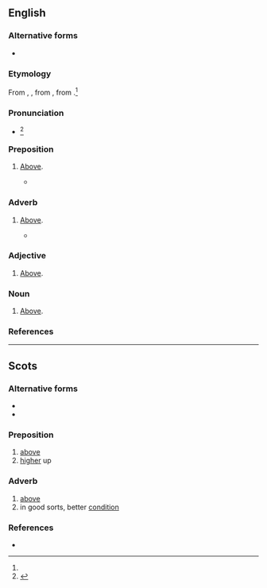 ==English==

===Alternative forms===
* {{l|en|abune}}

===Etymology===
From {{etyl|enm|en}} {{m|enm|abone}}, {{m|enm|abowne}}, from {{m|enm|abuven}}, from {{etyl|ang|en}} {{m|ang|ābufan||above}}.<ref name=WI3/>

===Pronunciation===
* {{a|US}} {{IPA|/əˈbun/|/əˈbʏn/|lang=en}}<ref name=WI3>{{R:MW3 1976|page=4}}</ref>

===Preposition===
{{en-prep}}

# {{lb|en|Scotland|British|_|dialectal}} [[above|Above]].
#* {{quote-book|author=Walter Scott|authorlink=Walter Scott|passage='''Aboon''' the pass of Bally-Brough.}}

===Adverb===
{{en-adv|-}}

# {{lb|en|Scotland|British|_|dialect}} [[above|Above]].
#* {{quote-book|passage=The ceiling fair that rose '''aboon'''.|author=[[w:Joseph Rodman Drake|Joseph Rodman Drake]]}}

===Adjective===
{{en-adj|-}}

# {{lb|en|Scotland|British|_|dialect}} [[above|Above]].

===Noun===
{{en-noun|-}}

# {{lb|en|Scotland|British|_|dialect}} [[above|Above]].

===References===
<references/>

----

==Scots==

===Alternative forms===
* {{l|sco|abuin}}
* {{l|sco|abune}}

===Preposition===
{{sco-prep}}

# [[above]]
# [[higher]] up

===Adverb===
{{sco-adv|-}}

# [[above]]
# in good sorts, better [[condition]]

===References===
* {{R:DSL}}